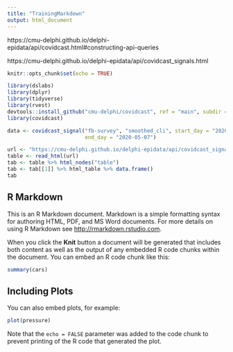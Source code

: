 ---
title: "TrainingMarkdown"
output: html_document
---

https://cmu-delphi.github.io/delphi-epidata/api/covidcast.html#constructing-api-queries

https://cmu-delphi.github.io/delphi-epidata/api/covidcast_signals.html



```{r setup, include=FALSE}
knitr::opts_chunk$set(echo = TRUE)

library(dslabs)
library(dplyr)
library(tidyverse)
library(rvest)
devtools::install_github("cmu-delphi/covidcast", ref = "main", subdir = "R-packages/covidcast")
library(covidcast)

data <- covidcast_signal("fb-survey", "smoothed_cli", start_day = "2020-05-01",
                         end_day = "2020-05-07")

```

```{r}
url <- "https://cmu-delphi.github.io/delphi-epidata/api/covidcast_signals.html"
table <- read_html(url)
tab <- table %>% html_nodes("table")
tab <- tab[[1]] %>% html_table %>% data.frame()
tab
```

## R Markdown

This is an R Markdown document. Markdown is a simple formatting syntax for authoring HTML, PDF, and MS Word documents. For more details on using R Markdown see <http://rmarkdown.rstudio.com>.

When you click the **Knit** button a document will be generated that includes both content as well as the output of any embedded R code chunks within the document. You can embed an R code chunk like this:

```{r cars}
summary(cars)
```

## Including Plots

You can also embed plots, for example:

```{r pressure, echo=FALSE}
plot(pressure)
```

Note that the `echo = FALSE` parameter was added to the code chunk to prevent printing of the R code that generated the plot.
